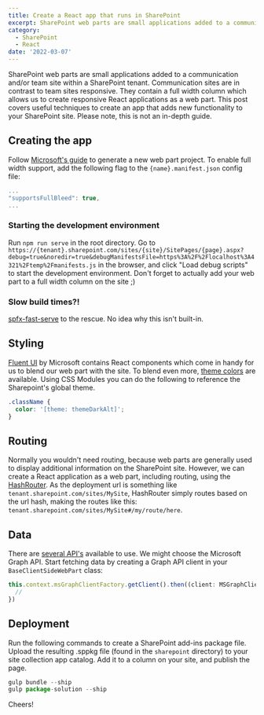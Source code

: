```yaml
---
title: Create a React app that runs in SharePoint
excerpt: SharePoint web parts are small applications added to a communication and/or team site within a SharePoint tenant. This post covers useful techniques to create an app that adds new functionality to your SharePoint site.
category:
  - SharePoint
  - React
date: '2022-03-07'
---
```


SharePoint web parts are small applications added to a communication and/or team site within a SharePoint tenant.
Communication sites are in contrast to team sites responsive. They contain a full width column which allows us to create responsive React applications as a web part.
This post covers useful techniques to create an app that adds new functionality to your SharePoint site. Please note, this is not an in-depth guide.

## Creating the app

Follow [Microsoft's guide](https://docs.microsoft.com/en-us/sharepoint/dev/spfx/web-parts/get-started/build-a-hello-world-web-part#create-a-new-web-part-project) to
generate a new web part project. To enable full width support, add the following flag to the `{name}.manifest.json` config file:

```javascript
...
"supportsFullBleed": true,
...
```

### Starting the development environment

Run `npm run serve` in the root directory.
Go to `https://{tenant}.sharepoint.com/sites/{site}/SitePages/{page}.aspx?debug=true&noredir=true&debugManifestsFile=https%3A%2F%2Flocalhost%3A4321%2Ftemp%2Fmanifests.js` in the browser, and click "Load debug scripts" to start the development environment. Don't forget to actually add your web part to a full width column on the site ;)

### Slow build times?!

[spfx-fast-serve](https://github.com/s-KaiNet/spfx-fast-serve) to the rescue. No idea why this isn't built-in.

## Styling

[Fluent UI](https://developer.microsoft.com/en-us/fluentui) by Microsoft contains React components which come in handy for us to blend our web part with the site.
To blend even more, [theme colors](https://docs.microsoft.com/en-us/sharepoint/dev/spfx/use-theme-colors-in-your-customizations#use-theme-colors-in-the-sharepoint-framework) are available. Using CSS Modules you can do the following to reference the Sharepoint's global theme.

```css
.className {
  color: '[theme: themeDarkAlt]';
}
```

## Routing

Normally you wouldn't need routing, because web parts are generally used to display additional information on the SharePoint site.
However, we can create a React application as a web part, including routing, using the [HashRouter](https://v5.reactrouter.com/web/api/HashRouter).
As the deployment url is something like `tenant.sharepoint.com/sites/MySite`, HashRouter simply routes based on the url hash, making the routes like this: `tenant.sharepoint.com/sites/MySite#/my/route/here`.

## Data

There are [several API's](https://docs.microsoft.com/en-us/sharepoint/dev/spfx/connect-to-sharepoint) available to use. We might choose the Microsoft Graph API.
Start fetching data by creating a Graph API client in your `BaseClientSideWebPart` class:

```javascript
this.context.msGraphClientFactory.getClient().then((client: MSGraphClient) => {
  //
})
```

## Deployment

Run the following commands to create a SharePoint add-ins package file. Upload the resulting .sppkg file (found in the `sharepoint` directory) to your site collection app catalog. Add it to a column on your site, and publish the page.

```javascript
gulp bundle --ship
gulp package-solution --ship
```

Cheers!
